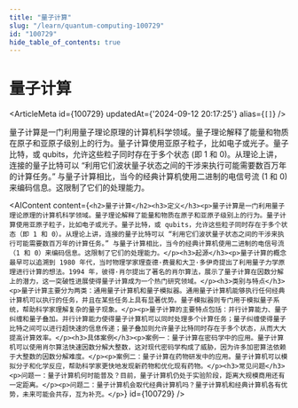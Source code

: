 ```yaml
---
title: "量子计算"
slug: "/learn/quantum-computing-100729"
id: "100729"
hide_table_of_contents: true
---
```



# 量子计算

<ArticleMeta id={100729} updatedAt={'2024-09-12 20:17:25'} alias={`[]`} />
<div className='border-solid border-b border-t-0 my-4 border-[var(--ifm-color-gray-300)]' />

量子计算是一门利用量子理论原理的计算机科学领域。量子理论解释了能量和物质在原子和亚原子级别上的行为。量子计算使用亚原子粒子，比如电子或光子。量子比特，或 qubits，允许这些粒子同时存在于多个状态 (即 1 和 0)。从理论上讲，连接的量子比特可以 “利用它们波状量子状态之间的干涉来执行可能需要数百万年的计算任务。” 与量子计算相比，当今的经典计算机使用二进制的电信号流 (1 和 0) 来编码信息。这限制了它们的处理能力。

<AIContent content={`<h2>量子计算</h2><h3>定义</h3><p>量子计算是一门利用量子理论原理的计算机科学领域。量子理论解释了能量和物质在原子和亚原子级别上的行为。量子计算使用亚原子粒子，比如电子或光子。量子比特，或 qubits，允许这些粒子同时存在于多个状态（即 1 和 0）。从理论上讲，连接的量子比特可以 “利用它们波状量子状态之间的干涉来执行可能需要数百万年的计算任务。” 与量子计算相比，当今的经典计算机使用二进制的电信号流（1 和 0）来编码信息。这限制了它们的处理能力。</p><h3>起源</h3><p>量子计算的概念最早可以追溯到 1980 年代，当时物理学家理查德·费曼和大卫·多伊奇提出了利用量子力学原理进行计算的想法。1994 年，彼得·肖尔提出了著名的肖尔算法，展示了量子计算在因数分解上的潜力，这一突破性进展使得量子计算成为一个热门研究领域。</p><h3>类别与特点</h3><p>量子计算主要分为两类：通用量子计算机和量子模拟器。通用量子计算机能够执行任何经典计算机可以执行的任务，并且在某些任务上具有显著优势。量子模拟器则专门用于模拟量子系统，帮助科学家理解复杂的量子现象。</p><p>量子计算的主要特点包括：并行计算能力、量子纠缠和量子叠加。并行计算能力使得量子计算机可以同时处理多个计算任务；量子纠缠使得量子比特之间可以进行超快速的信息传递；量子叠加则允许量子比特同时存在于多个状态，从而大大提高计算效率。</p><h3>具体案例</h3><p>案例一：量子计算在密码学中的应用。量子计算机可以使用肖尔算法快速因数分解大整数，这对现代密码学构成了威胁，因为许多加密算法依赖于大整数的因数分解难度。</p><p>案例二：量子计算在药物研发中的应用。量子计算机可以模拟分子和化学反应，帮助科学家更快地发现新药物和优化现有药物。</p><h3>常见问题</h3><p>问题一：量子计算机何时能普及？目前，量子计算机仍处于实验阶段，距离大规模商用还有一定距离。</p><p>问题二：量子计算机会取代经典计算机吗？量子计算机和经典计算机各有优势，未来可能会共存，互为补充。</p>`} id={100729} />
